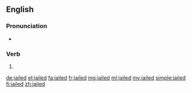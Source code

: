 ==English==

===Pronunciation===
* {{IPA|/dʒeɪld/|lang=en}}

===Verb===
{{head|en}}

# {{en-past of|jail}}

[[de:jailed]]
[[et:jailed]]
[[fa:jailed]]
[[fr:jailed]]
[[mg:jailed]]
[[ml:jailed]]
[[my:jailed]]
[[simple:jailed]]
[[fi:jailed]]
[[zh:jailed]]